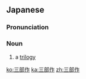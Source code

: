 ==Japanese==
{{wikipedia|lang=ja}}
{{ja-kanjitab|さん|ぶ|さく|yomi=o}}

===Pronunciation===
{{ja-pron|さんぶさく|acc=3|y=go}}

===Noun===
{{ja-noun|さんぶさく}}

# a [[trilogy]]

{{C|ja|Three|sort=さんぶさく}}

[[ko:三部作]]
[[ka:三部作]]
[[zh:三部作]]